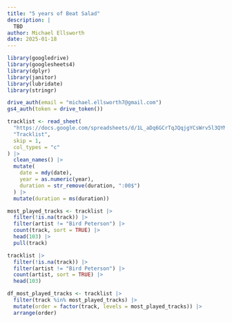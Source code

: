 ```yaml
---
title: "5 years of Beat Salad"
description: |
  TBD
author: Michael Ellsworth
date: 2025-01-18
---
```


```r
library(googledrive)
library(googlesheets4)
library(dplyr)
library(janitor)
library(lubridate)
library(stringr)
```


```r
drive_auth(email = "michael.ellsworth7@gmail.com")
gs4_auth(token = drive_token())
```

```r
tracklist <- read_sheet(
  "https://docs.google.com/spreadsheets/d/1L_aDq6GCrTqJQqjgYCsWrv5l3QYM2z09rrs-11KnhvM/edit#gid=0",
  "Tracklist",
  skip = 1,
  col_types = "c"
) |> 
  clean_names() |>
  mutate(
    date = mdy(date),
    year = as.numeric(year),
    duration = str_remove(duration, ":00$")
  ) |>
  mutate(duration = ms(duration))
```

```r
most_played_tracks <- tracklist |> 
  filter(!is.na(track)) |> 
  filter(artist != "Bird Peterson") |>
  count(track, sort = TRUE) |> 
  head(103) |>
  pull(track)

tracklist |> 
  filter(!is.na(track)) |> 
  filter(artist != "Bird Peterson") |>
  count(artist, sort = TRUE) |> 
  head(103)
```

```r
df_most_played_tracks <- tracklist |> 
  filter(track %in% most_played_tracks) |>
  mutate(order = factor(track, levels = most_played_tracks)) |>
  arrange(order)
```

